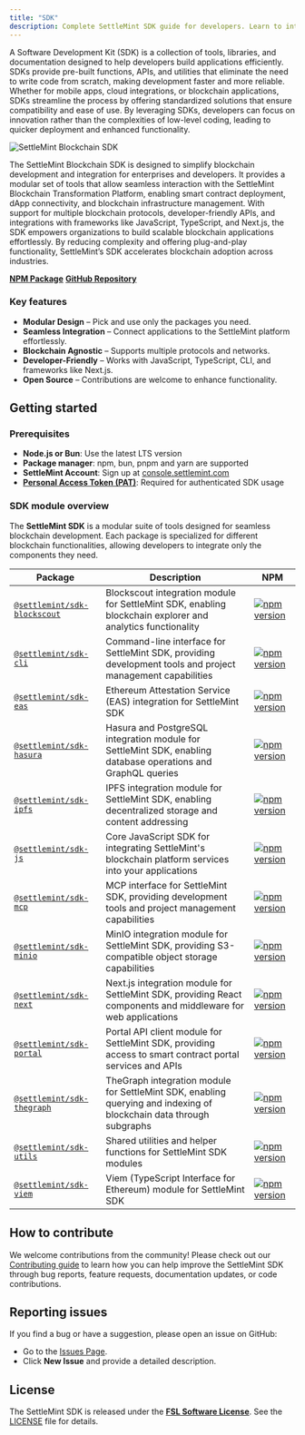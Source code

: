 ```yaml
---
title: "SDK"
description: Complete SettleMint SDK guide for developers. Learn to integrate blockchain infrastructure, deploy smart contracts, and build dApps with JavaScript, TypeScript, CLI tools, and Next.js components. Reduce development time by 70%.
---
```


A Software Development Kit (SDK) is a collection of tools, libraries, and
documentation designed to help developers build applications efficiently. SDKs
provide pre-built functions, APIs, and utilities that eliminate the need to
write code from scratch, making development faster and more reliable. Whether
for mobile apps, cloud integrations, or blockchain applications, SDKs streamline
the process by offering standardized solutions that ensure compatibility and
ease of use. By leveraging SDKs, developers can focus on innovation rather than
the complexities of low-level coding, leading to quicker deployment and enhanced
functionality.

![SettleMint Blockchain SDK](../../../img/platfrom-components/sdk.png)

The SettleMint Blockchain SDK is designed to simplify blockchain development and
integration for enterprises and developers. It provides a modular set of tools
that allow seamless interaction with the SettleMint Blockchain Transformation
Platform, enabling smart contract deployment, dApp connectivity, and blockchain
infrastructure management. With support for multiple blockchain protocols,
developer-friendly APIs, and integrations with frameworks like JavaScript,
TypeScript, and Next.js, the SDK empowers organizations to build scalable
blockchain applications effortlessly. By reducing complexity and offering
plug-and-play functionality, SettleMint’s SDK accelerates blockchain adoption
across industries.

**[NPM Package](https://www.npmjs.com/package/@settlemint/sdk-cli)**
**[GitHub Repository](https://github.com/settlemint/sdk)**

### Key features

- **Modular Design** – Pick and use only the packages you need.
- **Seamless Integration** – Connect applications to the SettleMint platform
  effortlessly.
- **Blockchain Agnostic** – Supports multiple protocols and networks.
- **Developer-Friendly** – Works with JavaScript, TypeScript, CLI, and
  frameworks like Next.js.
- **Open Source** – Contributions are welcome to enhance functionality.

## Getting started

### Prerequisites

- **Node.js or Bun**: Use the latest LTS version
- **Package manager**: npm, bun, pnpm and yarn are supported
- **SettleMint Account**: Sign up at
  [console.settlemint.com](https://console.settlemint.com)
- **[Personal Access Token (PAT)](/platform-components/security-and-authentication/personal-access-tokens)**:
  Required for authenticated SDK usage

### SDK module overview

The **SettleMint SDK** is a modular suite of tools designed for seamless
blockchain development. Each package is specialized for different blockchain
functionalities, allowing developers to integrate only the components they need.

| Package                                        | Description                                                                                                         | NPM                                                                                                                                 |
| ---------------------------------------------- | ------------------------------------------------------------------------------------------------------------------- | ----------------------------------------------------------------------------------------------------------------------------------- |
| [`@settlemint/sdk-blockscout`](sdk/blockscout) | Blockscout integration module for SettleMint SDK, enabling blockchain explorer and analytics functionality          | [![npm version](https://img.shields.io/npm/v/@settlemint/sdk-blockscout)](https://www.npmjs.com/package/@settlemint/sdk-blockscout) |
| [`@settlemint/sdk-cli`](sdk/cli)               | Command-line interface for SettleMint SDK, providing development tools and project management capabilities          | [![npm version](https://img.shields.io/npm/v/@settlemint/sdk-cli)](https://www.npmjs.com/package/@settlemint/sdk-cli)               |
| [`@settlemint/sdk-eas`](sdk/eas)               | Ethereum Attestation Service (EAS) integration for SettleMint SDK                                                   | [![npm version](https://img.shields.io/npm/v/@settlemint/sdk-eas)](https://www.npmjs.com/package/@settlemint/sdk-eas)               |
| [`@settlemint/sdk-hasura`](sdk/hasura)         | Hasura and PostgreSQL integration module for SettleMint SDK, enabling database operations and GraphQL queries       | [![npm version](https://img.shields.io/npm/v/@settlemint/sdk-hasura)](https://www.npmjs.com/package/@settlemint/sdk-hasura)         |
| [`@settlemint/sdk-ipfs`](sdk/ipfs)             | IPFS integration module for SettleMint SDK, enabling decentralized storage and content addressing                   | [![npm version](https://img.shields.io/npm/v/@settlemint/sdk-ipfs)](https://www.npmjs.com/package/@settlemint/sdk-ipfs)             |
| [`@settlemint/sdk-js`](sdk/js)                 | Core JavaScript SDK for integrating SettleMint's blockchain platform services into your applications                | [![npm version](https://img.shields.io/npm/v/@settlemint/sdk-js)](https://www.npmjs.com/package/@settlemint/sdk-js)                 |
| [`@settlemint/sdk-mcp`](sdk/mcp)               | MCP interface for SettleMint SDK, providing development tools and project management capabilities                   | [![npm version](https://img.shields.io/npm/v/@settlemint/sdk-mcp)](https://www.npmjs.com/package/@settlemint/sdk-mcp)               |
| [`@settlemint/sdk-minio`](sdk/minio)           | MinIO integration module for SettleMint SDK, providing S3-compatible object storage capabilities                    | [![npm version](https://img.shields.io/npm/v/@settlemint/sdk-minio)](https://www.npmjs.com/package/@settlemint/sdk-minio)           |
| [`@settlemint/sdk-next`](sdk/next)             | Next.js integration module for SettleMint SDK, providing React components and middleware for web applications       | [![npm version](https://img.shields.io/npm/v/@settlemint/sdk-next)](https://www.npmjs.com/package/@settlemint/sdk-next)             |
| [`@settlemint/sdk-portal`](sdk/portal)         | Portal API client module for SettleMint SDK, providing access to smart contract portal services and APIs            | [![npm version](https://img.shields.io/npm/v/@settlemint/sdk-portal)](https://www.npmjs.com/package/@settlemint/sdk-portal)         |
| [`@settlemint/sdk-thegraph`](sdk/thegraph)     | TheGraph integration module for SettleMint SDK, enabling querying and indexing of blockchain data through subgraphs | [![npm version](https://img.shields.io/npm/v/@settlemint/sdk-thegraph)](https://www.npmjs.com/package/@settlemint/sdk-thegraph)     |
| [`@settlemint/sdk-utils`](sdk/utils)           | Shared utilities and helper functions for SettleMint SDK modules                                                    | [![npm version](https://img.shields.io/npm/v/@settlemint/sdk-utils)](https://www.npmjs.com/package/@settlemint/sdk-utils)           |
| [`@settlemint/sdk-viem`](sdk/viem)             | Viem (TypeScript Interface for Ethereum) module for SettleMint SDK                                                  | [![npm version](https://img.shields.io/npm/v/@settlemint/sdk-viem)](https://www.npmjs.com/package/@settlemint/sdk-viem)             |

## How to contribute

We welcome contributions from the community! Please check out our
[Contributing guide](https://github.com/settlemint/sdk/blob/main/.github/CONTRIBUTING.md)
to learn how you can help improve the SettleMint SDK through bug reports,
feature requests, documentation updates, or code contributions.

## Reporting issues

If you find a bug or have a suggestion, please open an issue on GitHub:

- Go to the [Issues Page](https://github.com/settlemint/sdk/issues).
- Click **New Issue** and provide a detailed description.

## License

The SettleMint SDK is released under the
**[FSL Software License](https://fsl.software/)**. See the
[LICENSE](https://github.com/settlemint/sdk/blob/main/LICENSE) file for details.

